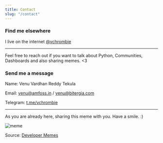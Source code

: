 ```yaml
---
title: Contact
slug: "/contact"
---
```



### Find me elsewhere


I live on the internet [@vchrombie](https://www.google.co.in/search?q=vchrombie)

---

Feel free to reach out if you want to talk about Python, Communities, Dashboards and also sharing memes. <3

### Send me a message

Name: Venu Vardhan Reddy Tekula

Email: venu@amfoss.in / venu@bitergia.com

Telegram: [t.me/vchrombie](https://t.me/vchrombie)

---

As you are already here, sharing this meme with you. Have a smile. :)

![meme](https://i2.wp.com/www.developermemes.com/wp-content/uploads/2014/09/A-Programmers-Life-Meme.jpg?w=363)

Source: [Developer Memes](http://www.developermemes.com/)
